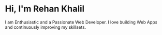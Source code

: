 # Hi, I'm Rehan Khalil

I am Enthusiastic and a Passionate Web Developer. I love building Web Apps and continuously improving my skillsets.
